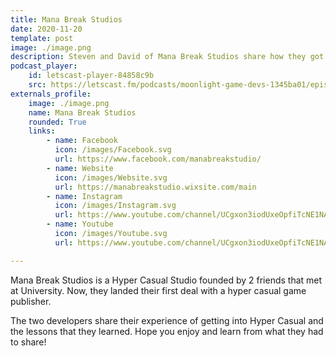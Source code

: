 ```yaml
---
title: Mana Break Studios
date: 2020-11-20
template: post
image: ./image.png
description: Steven and David of Mana Break Studios share how they got started with Hyper Casual.
podcast_player:
    id: letscast-player-84858c9b
    src: https://letscast.fm/podcasts/moonlight-game-devs-1345ba01/episodes/tips-on-getting-started-in-hyper-casual/player.js
externals_profile:
    image: ./image.png
    name: Mana Break Studios
    rounded: True
    links:
        - name: Facebook
          icon: /images/Facebook.svg
          url: https://www.facebook.com/manabreakstudio/
        - name: Website
          icon: /images/Website.svg
          url: https://manabreakstudio.wixsite.com/main
        - name: Instagram
          icon: /images/Instagram.svg
          url: https://www.youtube.com/channel/UCgxon3iodUxeOpfiTcNE1NA
        - name: Youtube
          icon: /images/Youtube.svg
          url: https://www.youtube.com/channel/UCgxon3iodUxeOpfiTcNE1NA

---
```


Mana Break Studios is a Hyper Casual Studio founded by 2 friends that met at University. Now, they landed their first deal with a hyper casual game publisher.  

The two developers share their experience of getting into Hyper Casual and the lessons that they learned. Hope you enjoy and learn from what they had to share!